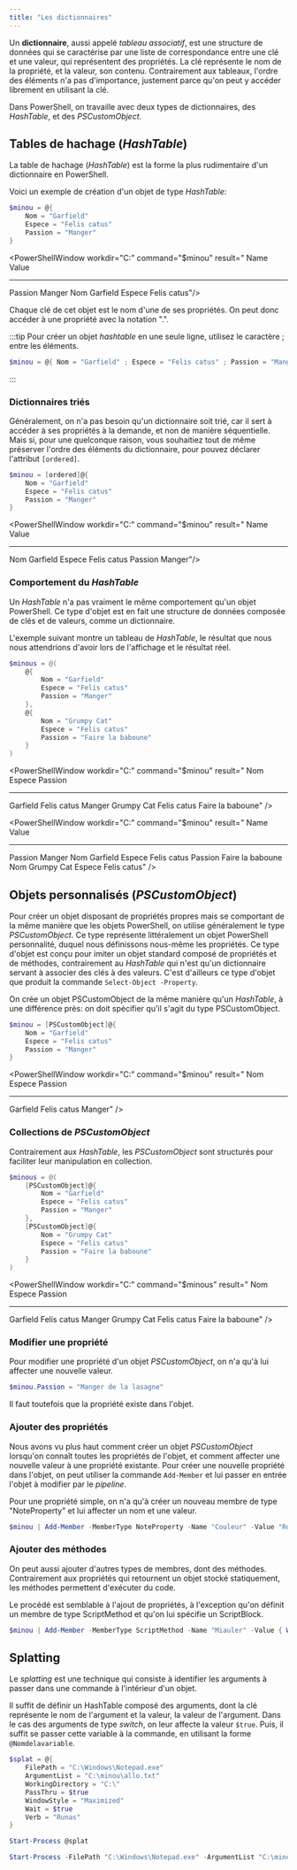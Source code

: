 ```yaml
---
title: "Les dictionnaires"
---
```





Un **dictionnaire**, aussi appelé *tableau associatif*, est une structure de données qui se caractérise par une liste de correspondance entre une clé et une valeur, qui représentent des propriétés. La clé représente le nom de la propriété, et la valeur, son contenu. Contrairement aux tableaux, l'ordre des éléments n'a pas d'importance, justement parce qu'on peut y accéder librement en utilisant la clé.

Dans PowerShell, on travaille avec deux types de dictionnaires, des *HashTable*, et des *PSCustomObject*.


## Tables de hachage (*HashTable*)

La table de hachage (*HashTable*) est la forme la plus rudimentaire d'un dictionnaire en PowerShell.

Voici un exemple de création d'un objet de type *HashTable*:

<Tabs>

<TabItem value="code" label="Code">

```powershell
$minou = @{ 
    Nom = "Garfield"
    Espece = "Felis catus"
    Passion = "Manger"
}
```

</TabItem>

<TabItem value="resultat" label="Résultat">

<PowerShellWindow workdir="C:\" command="$minou" result="
Name            Value
----            -----
Passion         Manger
Nom             Garfield
Espece          Felis catus"/>

</TabItem>

</Tabs>

Chaque clé de cet objet est le nom d'une de ses propriétés. On peut donc accéder à une propriété avec la notation ".".

<PowerShellWindow workdir="C:\" command="$minou.Passion" result="
Manger
"/>

:::tip
Pour créer un objet *hashtable* en une seule ligne, utilisez le caractère ; entre les éléments.

```powershell
$minou = @{ Nom = "Garfield" ; Espece = "Felis catus" ; Passion = "Manger" }
```
:::

### Dictionnaires triés

Généralement, on n'a pas besoin qu'un dictionnaire soit trié, car il sert à accéder à ses propriétés à la demande, et non de manière séquentielle. Mais si, pour une quelconque raison, vous souhaitiez tout de même préserver l'ordre des éléments du dictionnaire, pour pouvez déclarer l'attribut `[ordered]`.

<Tabs>
<TabItem value="code" label="Code">

```powershell
$minou = [ordered]@{ 
    Nom = "Garfield"
    Espece = "Felis catus"
    Passion = "Manger"
}
```
</TabItem>
<TabItem value="resultat" label="Résultat">

<PowerShellWindow workdir="C:\" command="$minou" result="
Name            Value
----            -----
Nom             Garfield
Espece          Felis catus
Passion         Manger"/>

</TabItem>
</Tabs>

### Comportement du *HashTable*

Un *HashTable* n'a pas vraiment le même comportement qu'un objet PowerShell. Ce type d'objet est en fait une structure de données composée de clés et de valeurs, comme un dictionnaire.

L'exemple suivant montre un tableau de *HashTable*, le résultat que nous nous attendrions d'avoir lors de l'affichage et le résultat réel.

<Tabs>
<TabItem value="code" label="Code">

```powershell
$minous = @(
    @{
        Nom = "Garfield"
        Espece = "Felis catus"
        Passion = "Manger"
    },
    @{
        Nom = "Grumpy Cat"
        Espece = "Felis catus"
        Passion = "Faire la baboune"
    }
)
```

</TabItem>
<TabItem value="resultat_souhaite" label="Résultat souhaité">

<PowerShellWindow workdir="C:\" command="$minou" result="
Nom           Espece         Passion
---           ------         -------
Garfield      Felis catus    Manger
Grumpy Cat    Felis catus    Faire la baboune" />

</TabItem>
<TabItem value="resultat" label="Résultat réel">

<PowerShellWindow workdir="C:\" command="$minou" result="
Name            Value
----            -----
Passion         Manger
Nom             Garfield
Espece          Felis catus
Passion         Faire la baboune
Nom             Grumpy Cat
Espece          Felis catus" />

</TabItem>
</Tabs>


## Objets personnalisés (*PSCustomObject*)

Pour créer un objet disposant de propriétés propres mais se comportant de la même manière que les objets PowerShell, on utilise généralement le type *PSCustomObject*. Ce type représente littéralement un objet PowerShell personnalité, duquel nous définissons nous-même les propriétés. Ce type d'objet est conçu pour imiter un objet standard composé de propriétés et de méthodes, contrairement au *HashTable* qui n'est qu'un dictionnaire servant à associer des clés à des valeurs. C'est d'ailleurs ce type d'objet que produit la commande `Select-Object -Property`.

On crée un objet PSCustomObject de la même manière qu'un *HashTable*, à une différence près: on doit spécifier qu'il s'agit du type PSCustomObject.

<Tabs>
<TabItem value="code" label="Code">

```powershell
$minou = [PSCustomObject]@{ 
    Nom = "Garfield"
    Espece = "Felis catus"
    Passion = "Manger"
}
```

</TabItem>
<TabItem value="resultat" label="Résultat">

<PowerShellWindow workdir="C:\" command="$minou" result="
Nom           Espece         Passion
---           ------         -------
Garfield      Felis catus    Manger" />

</TabItem>
</Tabs>


### Collections de *PSCustomObject*

Contrairement aux *HashTable*, les *PSCustomObject* sont structurés pour faciliter leur manipulation en collection.

<Tabs>
<TabItem value="code" label="Code">

```powershell
$minous = @(
    [PSCustomObject]@{
        Nom = "Garfield"
        Espece = "Felis catus"
        Passion = "Manger"
    },
    [PSCustomObject]@{
        Nom = "Grumpy Cat"
        Espece = "Felis catus"
        Passion = "Faire la baboune"
    }
)
```

</TabItem>
<TabItem value="resultat" label="Résultat">

<PowerShellWindow workdir="C:\" command="$minous" result="
Nom           Espece         Passion
---           ------         -------
Garfield      Felis catus    Manger
Grumpy Cat    Felis catus    Faire la baboune" />

</TabItem>
</Tabs>


### Modifier une propriété

Pour modifier une propriété d'un objet *PSCustomObject*, on n'a qu'à lui affecter une nouvelle valeur.

```powershell
$minou.Passion = "Manger de la lasagne"
```

Il faut toutefois que la propriété existe dans l'objet.


### Ajouter des propriétés

Nous avons vu plus haut comment créer un objet *PSCustomObject* lorsqu'on connaît toutes les propriétés de l'objet, et comment affecter une nouvelle valeur à une propriété existante. Pour créer une nouvelle propriété dans l'objet, on peut utiliser la commande `Add-Member` et lui passer en entrée l'objet à modifier par le *pipeline*.

Pour une propriété simple, on n'a qu'à créer un nouveau membre de type "NoteProperty" et lui affecter un nom et une valeur.

```powershell
$minou | Add-Member -MemberType NoteProperty -Name "Couleur" -Value "Roux"
```

### Ajouter des méthodes

On peut aussi ajouter d'autres types de membres, dont des méthodes. Contrairement aux propriétés qui retournent un objet stocké statiquement, les méthodes permettent d'exécuter du code. 

Le procédé est semblable à l'ajout de propriétés, à l'exception qu'on définit un membre de type ScriptMethod et qu'on lui spécifie un ScriptBlock.

```powershell
$minou | Add-Member -MemberType ScriptMethod -Name "Miauler" -Value { Write-Host "Miaou" }
```


## Splatting

Le *splatting* est une technique qui consiste à identifier les arguments à passer dans une commande à l'intérieur d'un objet.

Il suffit de définir un HashTable composé des arguments, dont la clé représente le nom de l'argument et la valeur, la valeur de l'argument. Dans le cas des arguments de type *switch*, on leur affecte la valeur `$true`. Puis, il suffit se passer cette variable à la commande, en utilisant la forme `@Nomdelavariable`.

<Tabs>
<TabItem value="avec" label="Avec splatting">

```powershell
$splat = @{
    FilePath = "C:\Windows\Notepad.exe"
    ArgumentList = "C:\minou\allo.txt"
    WorkingDirectory = "C:\"
    PassThru = $true
    WindowStyle = "Maximized"
    Wait = $true
    Verb = "Runas"
}

Start-Process @splat
```

</TabItem>
<TabItem value="sans" label="Sans splatting">

```powershell
Start-Process -FilePath "C:\Windows\Notepad.exe" -ArgumentList "C:\minou\allo.txt" -WorkingDirectory "C:\" -PassThru -WindowStyle "Maximized" -Wait -Verb "Runas"
```

</TabItem>
</Tabs>

